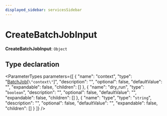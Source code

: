 ```yaml
---
displayed_sidebar: servicesSidebar
---
```



# CreateBatchJobInput

 **CreateBatchJobInput**: `Object`

## Type declaration

<ParameterTypes parameters={[
  {
    "name": "context",
    "type": "[BatchJob](../classes/BatchJob.mdx)[`\"context\"`]",
    "description": "",
    "optional": false,
    "defaultValue": "",
    "expandable": false,
    "children": []
  },
  {
    "name": "dry_run",
    "type": "`boolean`",
    "description": "",
    "optional": false,
    "defaultValue": "",
    "expandable": false,
    "children": []
  },
  {
    "name": "type",
    "type": "`string`",
    "description": "",
    "optional": false,
    "defaultValue": "",
    "expandable": false,
    "children": []
  }
]} />
